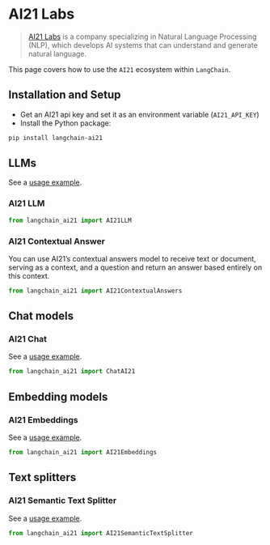 # AI21 Labs

>[AI21 Labs](https://www.ai21.com/about) is a company specializing in Natural 
> Language Processing (NLP), which develops AI systems 
> that can understand and generate natural language.

This page covers how to use the `AI21` ecosystem within `LangChain`.

## Installation and Setup

- Get an AI21 api key and set it as an environment variable (`AI21_API_KEY`)
- Install the Python package:

```bash
pip install langchain-ai21
```

## LLMs

See a [usage example](/docs/integrations/llms/ai21).

### AI21 LLM

```python
from langchain_ai21 import AI21LLM
```

### AI21 Contextual Answer

You can use AI21’s contextual answers model to receive text or document, 
serving as a context, and a question and return an answer based entirely on this context.

```python
from langchain_ai21 import AI21ContextualAnswers
```


## Chat models

### AI21 Chat 

See a [usage example](/docs/integrations/chat/ai21).

```python
from langchain_ai21 import ChatAI21
```

## Embedding models

### AI21 Embeddings

See a [usage example](/docs/integrations/text_embedding/ai21).

```python
from langchain_ai21 import AI21Embeddings
```

## Text splitters

### AI21 Semantic Text Splitter

See a [usage example](/docs/integrations/document_transformers/ai21_semantic_text_splitter).

```python
from langchain_ai21 import AI21SemanticTextSplitter
```

